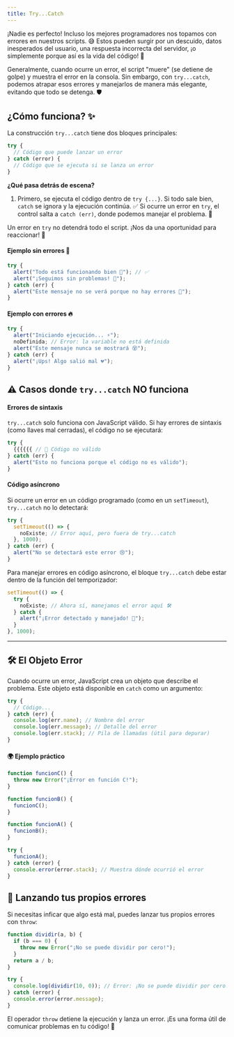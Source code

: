 ```yaml
---
title: Try...Catch
---
```


¡Nadie es perfecto! Incluso los mejores programadores nos topamos con errores en nuestros scripts. 😅 Estos pueden surgir por un descuido, datos inesperados del usuario, una respuesta incorrecta del servidor, ¡o simplemente porque así es la vida del código! 🚧

Generalmente, cuando ocurre un error, el script "muere" (se detiene de golpe) y muestra el error en la consola. Sin embargo, con `try...catch`, podemos atrapar esos errores y manejarlos de manera más elegante, evitando que todo se detenga. 🛡️

## ¿Cómo funciona? ✨

La construcción `try...catch` tiene dos bloques principales:

```js
try {
  // Código que puede lanzar un error
} catch (error) {
  // Código que se ejecuta si se lanza un error
}
```

**¿Qué pasa detrás de escena?**

1. Primero, se ejecuta el código dentro de `try {...}`.
   Si todo sale bien, `catch` se ignora y la ejecución continúa. ✅
   Si ocurre un error en `try`, el control salta a `catch (err)`, donde podemos manejar el problema. 🚨

Un error en `try` no detendrá todo el script. ¡Nos da una oportunidad para reaccionar! 🦾

#### Ejemplo sin errores 🌈

```js
try {
  alert("Todo está funcionando bien 🎉"); // ✅
  alert("¡Seguimos sin problemas! 🚀");
} catch (err) {
  alert("Este mensaje no se verá porque no hay errores 🙌");
}
```

#### Ejemplo con errores 🔥

```js
try {
  alert("Iniciando ejecución... ⚡");
  noDefinida; // Error: la variable no está definida
  alert("Este mensaje nunca se mostrará 😵");
} catch (err) {
  alert("¡Ups! Algo salió mal 💔");
}
```

## ⚠️ Casos donde `try...catch` NO funciona

#### Errores de sintaxis

`try...catch` solo funciona con JavaScript válido. Si hay errores de sintaxis (como llaves mal cerradas), el código no se ejecutará:

```js
try {
  {{{{{{ // 🚫 Código no válido
} catch (err) {
  alert("Esto no funciona porque el código no es válido");
}
```

#### Código asíncrono

Si ocurre un error en un código programado (como en un `setTimeout`), `try...catch` no lo detectará:

```js
try {
  setTimeout(() => {
    noExiste; // Error aquí, pero fuera de try...catch
  }, 1000);
} catch (err) {
  alert("No se detectará este error 😢");
}
```

Para manejar errores en código asíncrono, el bloque `try...catch` debe estar dentro de la función del temporizador:

```js
setTimeout(() => {
  try {
    noExiste; // Ahora sí, manejamos el error aquí 🛠️
  } catch {
    alert("¡Error detectado y manejado! 🎉");
  }
}, 1000);
```

---

## 🛠️ El Objeto Error

Cuando ocurre un error, JavaScript crea un objeto que describe el problema. Este objeto está disponible en `catch` como un argumento:

```js
try {
  // Código...
} catch (err) {
  console.log(err.name); // Nombre del error
  console.log(err.message); // Detalle del error
  console.log(err.stack); // Pila de llamadas (útil para depurar)
}
```

#### 🌍 Ejemplo práctico

```js
function funcionC() {
  throw new Error("¡Error en función C!");
}

function funcionB() {
  funcionC();
}

function funcionA() {
  funcionB();
}

try {
  funcionA();
} catch (error) {
  console.error(error.stack); // Muestra dónde ocurrió el error
}
```

## 🎯 Lanzando tus propios errores

Si necesitas inficar que algo está mal, puedes lanzar tus propios errores con `throw`:

```js
function dividir(a, b) {
  if (b === 0) {
    throw new Error("¡No se puede dividir por cero!");
  }
  return a / b;
}

try {
  console.log(dividir(10, 0)); // Error: ¡No se puede dividir por cero!
} catch (error) {
  console.error(error.message);
}
```

El operador `throw` detiene la ejecución y lanza un error. ¡Es una forma útil de comunicar problemas en tu código! 🚨
